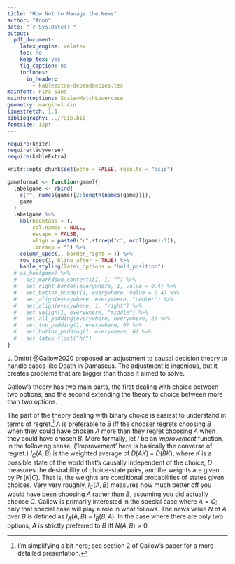 ```yaml
---
title: "How Not to Manage the News"
author: "Anon"
date: "`r Sys.Date()`"
output:
  pdf_document:
    latex_engine: xelatex
    toc: no
    keep_tex: yes
    fig_caption: no
    includes:
      in_header: 
        - kableextra-dependencies.tex
mainfont: Fira Sans
mainfontoptions: Scale=MatchLowercase
geometry: margin=1.4in
linestretch: 1.1
bibliography: ../rBib.bib
fontsize: 12pt
---
```


```r
require(knitr)
require(tidyverse)
require(kableExtra)

knitr::opts_chunk$set(echo = FALSE, results = "asis")

gameformat <- function(game){
  labelgame <- rbind(
    c("", names(game)[2:length(names(game))]),
    game
  )
  labelgame %>%
    kbl(booktabs = T, 
        col.names = NULL, 
        escape = FALSE,
        align = paste0("r",strrep("c", ncol(game)-1)),
        linesep = "") %>%
    column_spec(1, border_right = T) %>%
    row_spec(1, hline_after = TRUE) %>%
    kable_styling(latex_options = "hold_position")
  # as_hux(game) %>%
  #   set_markdown_contents(1, 1, "") %>%
  #   set_right_border(everywhere, 1, value = 0.4) %>%
  #   set_bottom_border(1, everywhere, value = 0.4) %>%
  #   set_align(everywhere, everywhere, "center") %>%
  #   set_align(everywhere, 1, "right") %>%
  #   set_valign(1, everywhere, "middle") %>%
  #   set_all_padding(everywhere, everywhere, 2) %>%
  #   set_top_padding(1, everywhere, 0) %>%
  #   set_bottom_padding(1, everywhere, 6) %>%
  #   set_latex_float("h!")
}
```

J. Dmitri @Gallow2020 proposed an adjustment to causal decision theory to handle cases like Death in Damascus. The adjustment is ingenious, but it creates problems that are bigger than those it aimed to solve. 

Gallow's theory has two main parts, the first dealing with choice between two options, and the second extending the theory to choice between more than two options.

The part of the theory dealing with binary choice is easiest to understand in terms of regret.^[I'm simplifying a bit here; see section 2 of Gallow's paper for a more detailed presentation.] $A$ is preferable to $B$ iff the chooser regrets choosing $B$ when they could have chosen $A$ more than they regret choosing $A$ when they could have chosen $B$. More formally, let $I$ be an _improvement_ function, in the following sense. ('Improvement' here is basically the converse of regret.) $I_C(A, B)$ is the weighted average of $D(AK) - D(BK)$, where $K$ is a possible state of the world that's causally independent of the choice, $D$ measures the desirability of choice-state pairs, and the weights are given by $\Pr(K | C)$. That is, the weights are conditional probabilities of states given choices. Very very roughly, $I_C(A, B)$ measures how much better off you would have been choosing $A$ rather than $B$, assuming you did actually choose $C$. Gallow is primarily interested in the special case where $A = C$; only that special case will play a role in what follows. The news value $N$ of $A$ over $B$ is defined as $I_A(A, B) - I_B(B, A)$. In the case where there are only two options, $A$ is strictly preferred to $B$ iff $N(A, B) > 0$.